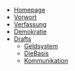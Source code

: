 
- [Homepage](/)
- [Vorwort](/preface#vorwort)
- [<span className="underline">Verfassung</span>](/topics/constitution#verfassung)
- [Demokratie](/topics/demokratie#demokratie)
- [Drafts](/topics/drafts#entwürfe)
  - [Geldsystem](/topics/geldsystem#entwurf)
  - [DieBasis](/topics/diebasis#entwurf)
  - [Kommunikation](/topics/communication#entwurf)
